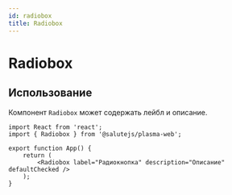 ```yaml
---
id: radiobox
title: Radiobox
---
```



# Radiobox
<Description name="Radiobox" />
<PropsTable name="Radiobox" />

## Использование
Компонент `Radiobox` может содержать лейбл и описание.

```tsx live
import React from 'react';
import { Radiobox } from '@salutejs/plasma-web';

export function App() {
    return (
        <Radiobox label="Радиокнопка" description="Описание" defaultChecked />
    );
}
```
